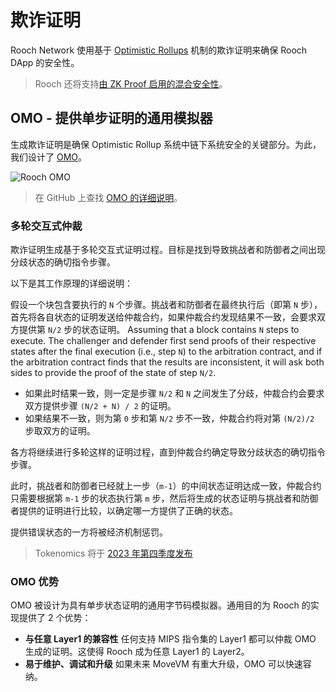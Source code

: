 # 欺诈证明

Rooch Network 使用基于 [Optimistic Rollups](https://ethereum.org/en/developers/docs/scaling/optimistic-rollups/) 机制的欺诈证明来确保 Rooch DApp 的安全性。

> Rooch 还将支持[由 ZK Proof 启用的混合安全性](/docs/tech-highlights/hybrid-security)。

## OMO - 提供单步证明的通用模拟器

生成欺诈证明是确保 Optimistic Rollup 系统中链下系统安全的关键部分。为此，我们设计了 [OMO](https://github.com/rooch-network/omo)。


<Image
  src="/docs/rooch-omo.svg"
  alt="Rooch OMO"
  width={500}
  height={500}
  class="mx-auto my-4"
/>

> 在 GitHub 上查找 [OMO 的详细说明](https://github.com/rooch-network/omo/blob/main/docs/guidelines.md)。

### 多轮交互式仲裁

欺诈证明生成基于多轮交互式证明过程。目标是找到导致挑战者和防御者之间出现分歧状态的确切指令步骤。

以下是其工作原理的详细说明：

假设一个块包含要执行的 `N` 个步骤。挑战者和防御者在最终执行后（即第 `N` 步），首先将各自状态的证明发送给仲裁合约，如果仲裁合约发现结果不一致，会要求双方提供第 `N/2` 步的状态证明。
Assuming that a block contains `N` steps to execute. The challenger and defender first send proofs of their respective states after the final execution (i.e., step `N`) to the arbitration contract, and if the arbitration contract finds that the results are inconsistent, it will ask both sides to provide the proof of the state of step `N/2`.

- 如果此时结果一致，则一定是步骤 `N/2` 和 `N` 之间发生了分歧，仲裁合约会要求双方提供步骤 `(N/2 + N) / 2` 的证明。
- 如果结果不一致，则为第 `0` 步和第 `N/2` 步不一致，仲裁合约将对第 `(N/2)/2` 步取双方的证明。

各方将继续进行多轮这样的证明过程，直到仲裁合约确定导致分歧状态的确切指令步骤。

此时，挑战者和防御者已经就上一步（`m-1`）的中间状态证明达成一致，仲裁合约只需要根据第 `m-1` 步的状态执行第 `m` 步，然后将生成的状态证明与挑战者和防御者提供的证明进行比较，以确定哪一方提供了正确的状态。

提供错误状态的一方将被经济机制惩罚。

> Tokenomics 将于 [2023 年第四季度发布](/docs/miscellaneous/roadmap#2023-q4---mainnet-ready-testnet)

### OMO 优势

OMO 被设计为具有单步状态证明的通用字节码模拟器。通用目的为 Rooch 的实现提供了 2 个优势：

- **与任意 Layer1 的兼容性**
  任何支持 MIPS 指令集的 Layer1 都可以仲裁 OMO 生成的证明。这使得 Rooch 成为任意 Layer1 的 Layer2。
- **易于维护、调试和升级**
  如果未来 MoveVM 有重大升级，OMO 可以快速容纳。
